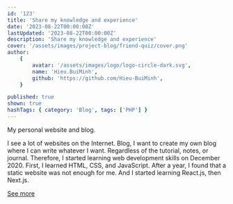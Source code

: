 ```yaml
---
id: '123'
title: 'Share my knowledge and experience'
date: '2023-08-22T00:00:00Z'
lastUpdated: '2023-08-22T00:00:00Z'
description: 'Share my knowledge and experience'
cover: '/assets/images/project-blog/friend-quiz/cover.png'
author:
    {
        avatar: '/assets/images/logo/logo-circle-dark.svg',
        name: 'Hieu.BuiMinh',
        github: 'https://github.com/Hieu-BuiMinh',
    }

published: true
shown: true
hashTags: { category: 'Blog', tags: ['PHP'] }
---
```


My personal website and blog.

I see a lot of websites on the Internet. Blog, I want to create my own blog where I can write whatever I want. Regardless of the tutorial, notes, or journal. Therefore, I started learning web development skills on December 2020. First, I learned HTML, CSS, and JavaScript. After a year, I found that a static website was not enough for me. And I started learning React.js, then Next.js.

[See more](/about)
